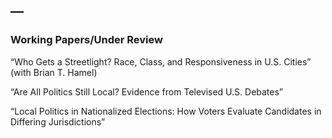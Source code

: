 ---
---

<link rel="stylesheet" href="styles.css" type="text/css">

### Working Papers/Under Review

"Who Gets a Streetlight? Race, Class, and Responsiveness in U.S. Cities" (with Brian T. Hamel)

"Are All Politics Still Local? Evidence from Televised U.S. Debates"

"Local Politics in Nationalized Elections: How Voters Evaluate Candidates in Differing Jurisdictions"